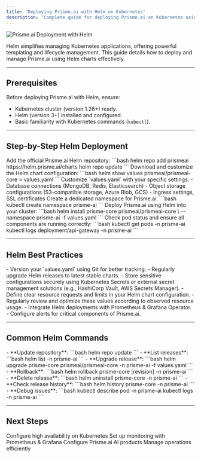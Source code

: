 ```yaml
---
title: 'Deploying Prisme.ai with Helm on Kubernetes'
description: 'Complete guide for deploying Prisme.ai on Kubernetes using Helm charts.'
---
```


<Frame>
  <img src="/images/helm-deployment.png" alt="Prisme.ai Deployment with Helm" />
</Frame>

Helm simplifies managing Kubernetes applications, offering powerful templating and lifecycle management. This guide details how to deploy and manage Prisme.ai using Helm charts effectively.

---

## Prerequisites

Before deploying Prisme.ai with Helm, ensure:

- Kubernetes cluster (version 1.26+) ready.
- Helm (version 3+) installed and configured.
- Basic familiarity with Kubernetes commands (`kubectl`).

---

## Step-by-Step Helm Deployment

<Steps>

<Step title="Add Helm Repository">
Add the official Prisme.ai Helm repository:
```bash
helm repo add prismeai https://helm.prisme.ai/charts
helm repo update
```
</Step>

<Step title="Prepare the Configuration (`values.yaml`)">
Download and customize the Helm chart configuration:
```bash
helm show values prismeai/prismeai-core > values.yaml
```
Customize `values.yaml` with your specific settings:
- Database connections (MongoDB, Redis, Elasticsearch)
- Object storage configurations (S3-compatible storage, Azure Blob, GCS)
- Ingress settings, SSL certificates
</Step>

<Step title="Create Kubernetes Namespace">
Create a dedicated namespace for Prisme.ai:
```bash
kubectl create namespace prisme-ai
```
</Step>

<Step title="Install Prisme.ai via Helm">
Deploy Prisme.ai using Helm into your cluster:
```bash
helm install prisme-core prismeai/prismeai-core \
  --namespace prisme-ai -f values.yaml
```
</Step>

<Step title="Verify the Deployment">
Check pod status and ensure all components are running correctly:
```bash
kubectl get pods -n prisme-ai
kubectl logs deployment/api-gateway -n prisme-ai
```
</Step>

</Steps>

---

## Helm Best Practices

<CardGroup cols={2}>

<Card title="Version Control" icon="code-branch">
- Version your `values.yaml` using Git for better tracking.
- Regularly upgrade Helm releases to latest stable charts.
</Card>

<Card title="Secrets Management" icon="key">
- Store sensitive configurations securely using Kubernetes Secrets or external secret management solutions (e.g., HashiCorp Vault, AWS Secrets Manager).
</Card>

<Card title="Resource Optimization" icon="cogs">
- Define clear resource requests and limits in your Helm chart configuration.
- Regularly review and optimize these values according to observed resource usage.
</Card>

<Card title="Monitoring & Alerts" icon="chart-line">
- Integrate Helm deployments with Prometheus & Grafana Operator.
- Configure alerts for critical components of Prisme.ai.
</Card>

</CardGroup>

---

## Common Helm Commands

<AccordionGroup>

<Accordion title="Useful Helm Commands">
- **Update repository**:
  ```bash
  helm repo update
  ```
- **List releases**:
  ```bash
  helm list -n prisme-ai
  ```
- **Upgrade release**:
  ```bash
  helm upgrade prisme-core prismeai/prismeai-core -n prisme-ai -f values.yaml
  ```
- **Rollback**:
  ```bash
  helm rollback prisme-core [revision] -n prisme-ai
  ```
- **Delete release**:
  ```bash
  helm uninstall prisme-core -n prisme-ai
  ```
</Accordion>

<Accordion title="Troubleshooting Helm Releases">
- **Check release history**:
  ```bash
  helm history prisme-core -n prisme-ai
  ```
- **Debug issues**:
  ```bash
  kubectl describe pod <pod-name> -n prisme-ai
  kubectl logs <pod-name> -n prisme-ai
  ```
</Accordion>

</AccordionGroup>

---

## Next Steps

<CardGroup cols={2}>
  <Card
    title="High Availability Setup"
    icon="cloud"
    href="/self-hosting/kubernetes/high-availability"
  >
    Configure high availability on Kubernetes
  </Card>
  <Card
    title="Prometheus & Grafana"
    icon="chart-column"
    href="/self-hosting/kubernetes/prometheus-grafana-operator"
  >
    Set up monitoring with Prometheus & Grafana
  </Card>
  <Card
    title="Product Configuration"
    icon="cogs"
    href="/self-hosting/configuration/ai-governance"
  >
    Configure Prisme.ai AI products
  </Card>
  <Card
    title="Operations & Maintenance"
    icon="tools"
    href="/self-hosting/operations/scaling"
  >
    Manage operations efficiently
  </Card>
</CardGroup>
